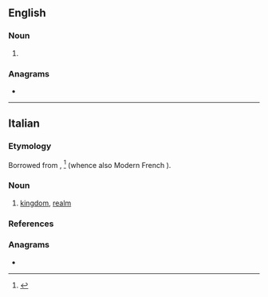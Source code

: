==English==

===Noun===
{{en-noun}}

# {{obsolete form of|en|ream}}
#: {{rfquotek|en|Edmund Spenser}}

===Anagrams===
* {{anagrams|en|a=aeemr|Ameer|ameer|meare|ramee}}

----

==Italian==

===Etymology===
Borrowed from {{etyl|fro|it}} {{m|fro||reame}}, {{m|fro|reaume}}<ref>{{R:Nocentini|hw=reame}}</ref> (whence also Modern French {{m|fr|royaume}}).

===Noun===
{{it-noun|m}}

# [[kingdom]], [[realm]]

===References===
<references/>

===Anagrams===
* {{l|it|maree}}